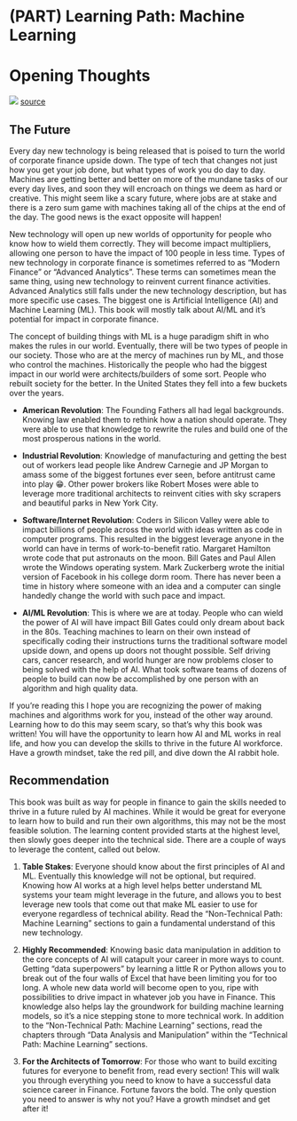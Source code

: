 # (PART) Learning Path: Machine Learning {-}

# Opening Thoughts {#learning-path-opening-thoughts}

![](images/1.1.gif)
[source](https://dilbert.com/strip/2017-09-07)

## The Future

Every day new technology is being released that is poised to turn the world of corporate finance upside down. The type of tech that changes not just how you get your job done, but what types of work you do day to day. Machines are getting better and better on more of the mundane tasks of our every day lives, and soon they will encroach on things we deem as hard or creative. This might seem like a scary future, where jobs are at stake and there is a zero sum game with machines taking all of the chips at the end of the day. The good news is the exact opposite will happen!

New technology will open up new worlds of opportunity for people who know how to wield them correctly. They will become impact multipliers, allowing one person to have the impact of 100 people in less time. Types of new technology in corporate finance is sometimes referred to as "Modern Finance" or "Advanced Analytics". These terms can sometimes mean the same thing, using new technology to reinvent current finance activities. Advanced Analytics still falls under the new technology description, but has more specific use cases. The biggest one is Artificial Intelligence (AI) and Machine Learning (ML). This book will mostly talk about AI/ML and it's potential for impact in corporate finance. 

The concept of building things with ML is a huge paradigm shift in who makes the rules in our world. Eventually, there will be two types of people in our society. Those who are at the mercy of machines run by ML, and those who control the machines. Historically the people who had the biggest impact in our world were architects/builders of some sort. People who rebuilt society for the better. In the United States they fell into a few buckets over the years.
 
* **American Revolution**: The Founding Fathers all had legal backgrounds. Knowing law enabled them to rethink how a nation should operate. They were able to use that knowledge to rewrite the rules and build one of the most prosperous nations in the world. 
	
* **Industrial Revolution**: Knowledge of manufacturing and getting the best out of workers lead people like Andrew Carnegie and JP Morgan to amass some of the biggest fortunes ever seen, before antitrust came into play 😁. Other power brokers like Robert Moses were able to leverage more traditional architects to reinvent cities with sky scrapers and beautiful parks in New York City.  
	
* **Software/Internet Revolution**: Coders in Silicon Valley were able to impact billions of people across the world with ideas written as code in computer programs. This resulted in the biggest leverage anyone in the world can have in terms of work-to-benefit ratio. Margaret Hamilton wrote code that put astronauts on the moon. Bill Gates and Paul Allen wrote the Windows operating system. Mark Zuckerberg wrote the initial version of Facebook in his college dorm room. There has never been a time in history where someone with an idea and a computer can single handedly change the world with such pace and impact.
	
* **AI/ML Revolution**: This is where we are at today. People who can wield the power of AI will have impact Bill Gates could only dream about back in the 80s. Teaching machines to learn on their own instead of specifically coding their instructions turns the traditional software model upside down, and opens up doors not thought possible. Self driving cars, cancer research, and world hunger are now problems closer to being solved with the help of AI. What took software teams of dozens of people to build can now be accomplished by one person with an algorithm and high quality data. 

If you're reading this I hope you are recognizing the power of making machines and algorithms work for you, instead of the other way around. Learning how to do this may seem scary, so that's why this book was written! You will have the opportunity to learn how AI and ML works in real life, and how you can develop the skills to thrive in the future AI workforce. Have a growth mindset, take the red pill, and dive down the AI rabbit hole.
 
## Recommendation 

This book was built as way for people in finance to gain the skills needed to thrive in a future ruled by AI machines. While it would be great for everyone to learn how to build and run their own algorithms, this may not be the most feasible solution. The learning content provided starts at the highest level, then slowly goes deeper into the technical side. There are a couple of ways to leverage the content, called out below. 

1. **Table Stakes**: Everyone should know about the first principles of AI and ML. Eventually this knowledge will not be optional, but required. Knowing how AI works at a high level helps better understand ML systems your team might leverage in the future, and allows you to best leverage new tools that come out that make ML easier to use for everyone regardless of technical ability. Read the "Non-Technical Path: Machine Learning" sections to gain a fundamental understand of this new technology. 
	
2. **Highly Recommended**: Knowing basic data manipulation in addition to the core concepts of AI will catapult your career in more ways to count. Getting "data superpowers" by learning a little R or Python allows you to break out of the four walls of Excel that have been limiting you for too long. A whole new data world will become open to you, ripe with possibilities to drive impact in whatever job you have in Finance. This knowledge also helps lay the groundwork for building machine learning models, so it's a nice stepping stone to more technical work. In addition to the "Non-Technical Path: Machine Learning" sections, read the chapters through "Data Analysis and Manipulation" within the "Technical Path: Machine Learning" sections. 
	
3. **For the Architects of Tomorrow**: For those who want to build exciting futures for everyone to benefit from, read every section! This will walk you through everything you need to know to have a successful data science career in Finance. Fortune favors the bold. The only question you need to answer is why not you? Have a growth mindset and get after it!
